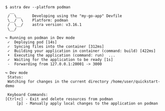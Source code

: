 ```console
$ astra dev --platform podman
  __
 /  \__     Developing using the "my-go-app" Devfile
 \__/  \    Platform: podman
 /  \__/    astra version: v3.16.1
 \__/

↪ Running on podman in Dev mode
 ✓  Deploying pod [14s]
 ✓  Syncing files into the container [312ms]
 ✓  Building your application in container (command: build) [422ms]
 •  Executing the application (command: run)  ...
 ✓  Waiting for the application to be ready [1s]
 -  Forwarding from 127.0.0.1:20001 -> 3000

↪ Dev mode
 Status:
 Watching for changes in the current directory /home/user/quickstart-demo

 Keyboard Commands:
[Ctrl+c] - Exit and delete resources from podman
     [p] - Manually apply local changes to the application on podman
```
